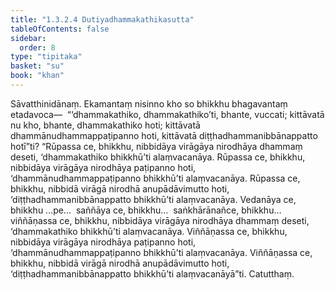 ```yaml
---
title: "1.3.2.4 Dutiyadhammakathikasutta"
tableOfContents: false
sidebar:
  order: 8
type: "tipitaka"
basket: "su"
book: "khan"
---
```



<DynamicBreadcrumb />

<Division number="116" book="khan" bookNo="13" page="133">

<Paragraph number="687" book="khan">
Sāvatthinidānaṃ. Ekamantaṃ nisinno kho so bhikkhu bhagavantaṃ etadavoca—  “‘dhammakathiko, dhammakathiko’ti, bhante, vuccati; kittāvatā nu kho, bhante, dhammakathiko hoti; kittāvatā dhammānudhammappaṭipanno hoti, kittāvatā diṭṭhadhammanibbānappatto hotī”ti? “Rūpassa ce, bhikkhu, nibbidāya virāgāya nirodhāya dhammaṃ deseti, ‘dhammakathiko bhikkhū’ti alaṃvacanāya. Rūpassa ce, bhikkhu, nibbidāya virāgāya nirodhāya paṭipanno hoti, ‘dhammānudhammappaṭipanno bhikkhū’ti alaṃvacanāya. Rūpassa ce, bhikkhu, nibbidā virāgā nirodhā anupādāvimutto hoti, ‘diṭṭhadhammanibbānappatto bhikkhū’ti alaṃvacanāya. Vedanāya ce, bhikkhu …pe…  saññāya ce, bhikkhu…  saṅkhārānañce, bhikkhu…  viññāṇassa ce, bhikkhu, nibbidāya virāgāya nirodhāya dhammaṃ deseti, ‘dhammakathiko bhikkhū’ti alaṃvacanāya. Viññāṇassa ce, bhikkhu, nibbidāya virāgāya nirodhāya paṭipanno hoti, ‘dhammānudhammappaṭipanno bhikkhū’ti alaṃvacanāya. Viññāṇassa ce, bhikkhu, nibbidā virāgā nirodhā anupādāvimutto hoti, ‘diṭṭhadhammanibbānappatto bhikkhū’ti alaṃvacanāyā”ti.

</Paragraph>
</Division>

<Paragraph number="688" type="center" book="khan">
Catutthaṃ.
</Paragraph>